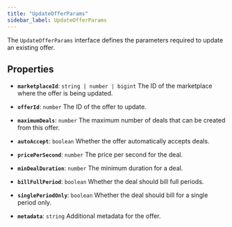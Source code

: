 ```yaml
---
title: "UpdateOfferParams"
sidebar_label: UpdateOfferParams
---
```


The `UpdateOfferParams` interface defines the parameters required to update an existing offer.

## Properties

- **`marketplaceId`**: `string | number | bigint`
The ID of the marketplace where the offer is being updated.

- **`offerId`**: `number`
The ID of the offer to update.

- **`maximumDeals`**: `number`
The maximum number of deals that can be created from this offer.

- **`autoAccept`**: `boolean`
Whether the offer automatically accepts deals.

- **`pricePerSecond`**: `number`
The price per second for the deal.

- **`minDealDuration`**: `number`
The minimum duration for a deal.

- **`billFullPeriod`**: `boolean`
Whether the deal should bill full periods.

- **`singlePeriodOnly`**: `boolean`
Whether the deal should bill for a single period only.

- **`metadata`**: `string`
Additional metadata for the offer.

